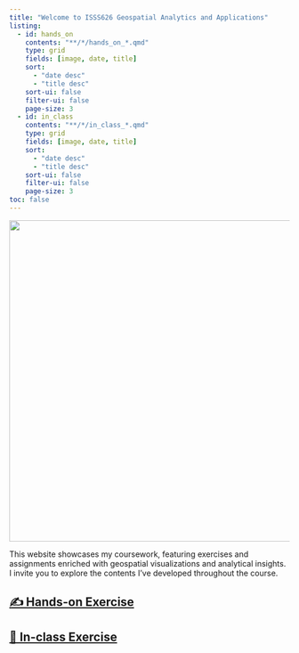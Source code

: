 ```yaml
---
title: "Welcome to ISSS626 Geospatial Analytics and Applications"
listing:
  - id: hands_on
    contents: "**/*/hands_on_*.qmd"
    type: grid
    fields: [image, date, title]
    sort:
      - "date desc"
      - "title desc"
    sort-ui: false
    filter-ui: false
    page-size: 3
  - id: in_class
    contents: "**/*/in_class_*.qmd"
    type: grid
    fields: [image, date, title]
    sort:
      - "date desc"
      - "title desc"
    sort-ui: false
    filter-ui: false
    page-size: 3
toc: false
---
```


![](world-choropleth-map-og.png){fig-align="center" width="577"}

This website showcases my coursework, featuring exercises and assignments enriched with geospatial visualizations and analytical insights. I invite you to explore the contents I've developed throughout the course.

## [✍️ Hands-on Exercise](/hands_on_ex/)

::: {#hands_on}
:::

## [🏫 In-class Exercise](/in_class_ex/)

::: {#in_class}
:::
